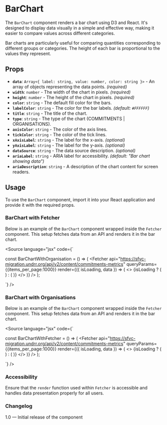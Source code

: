 
<Meta of={BarChartStories} />

# BarChart

The `BarChart` component renders a bar chart using D3 and React. It's designed to display data visually in a simple and effective way, making it easier to compare values across different categories.

Bar charts are particularly useful for comparing quantities corresponding to different groups or categories. The height of each bar is proportional to the values they represent.

## Props

* **`data`**: `Array<{ label: string, value: number, color: string }>` - An array of objects representing the data points. *(required)*
* **`width`**: `number` - The width of the chart in pixels. *(required)*
* **`height`**: `number` - The height of the chart in pixels. *(required)*
* **`color`**: `string` - The default fill color for the bars.
* **`labelColor`**: `string` - The color for the bar labels. *(default: `#FFFFFF`)*
* **`title`**: `string` - The title of the chart.
* **`type`**: `string` - The type of the chart (COMMITMENTS | ORGANISATIONS).
* **`axisColor`**: `string` - The color of the axis lines.
* **`tickColor`**: `string` - The color of the tick lines.
* **`xAxisLabel`**: `string` - The label for the x-axis. *(optional)*
* **`yAxisLabel`**: `string` - The label for the y-axis. *(optional)*
* **`dataSource`**: `string` - The data source description. *(optional)*
* **`ariaLabel`**: `string` - ARIA label for accessibility. *(default: "Bar chart showing data")*
* **`ariaDescription`**: `string` - A description of the chart content for screen readers.

## Usage

To use the `BarChart` component, import it into your React application and provide it with the required props.

### BarChart with Fetcher

Below is an example of the `BarChart` component wrapped inside the `Fetcher` component. This setup fetches data from an API and renders it in the bar chart.

<Canvas />

<Source
  language="jsx"
  code={`

const BarChartWithOrganisation = () => (
  <Fetcher
    api="https://sfvc-migration.undrr.org/api/v2/content/commitments-metrics"
    queryParams={{items_per_page:1000}}
    render={({ isLoading, data }) => (
      <>
        {isLoading ? (
          <Loader />
        ) : (
          <BarChart
            data={data}
            width={1000}
            height={400}
            labelColor="#9CA3AF"
            axisColor="#9CA3AF"
            tickColor="#9FAAAE"
            title="Commitments by Organisations"
            xAxisLabel="Year"
            yAxisLabel="Number of Commitments"
            dataSource="Data from fetched API"
            ariaLabel="Bar chart showing the number of commitments by year"
            ariaDescription="This chart displays the number of commitments made each year based on fetched API data."
          />
        )}
      </>
    )}
  />
);

`}
/>

### BarChart with Organisations

Below is an example of the `BarChart` component wrapped inside the `Fetcher` component. This setup fetches data from an API and renders it in the bar chart.

<Canvas />

<Source
  language="jsx"
  code={`

const BarChartWithFetcher = () => (
  <Fetcher
    api="https://sfvc-migration.undrr.org/api/v2/content/commitments-metrics"
    queryParams={{items_per_page:1000}}
    render={({ isLoading, data }) => (
      <>
        {isLoading ? (
          <Loader />
        ) : (
          <BarChart
            data={data}
            width={1000}
            height={400}
            labelColor="#9CA3AF"
            axisColor="#9CA3AF"
            tickColor="#9FAAAE"
            title="Organisation by Year"
            type="ORGANISATIONS"
            xAxisLabel="Year"
            yAxisLabel="Number of Organisations"
            dataSource="Data from fetched API"
            ariaLabel="Bar chart showing the number of commitments by year"
            ariaDescription="This chart displays the number of commitments made each year based on fetched API data."
          />
        )}
      </>
    )}
  />
);

`}
/>

### Accessibility

Ensure that the `render` function used within `Fetcher` is accessible and handles data presentation properly for all users.

### Changelog

1.0 — Initial release of the component
